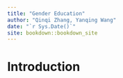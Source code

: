 ```yaml
--- 
title: "Gender Education"
author: "Qinqi Zhang, Yanqing Wang"
date: "`r Sys.Date()`"
site: bookdown::bookdown_site
---
```


# Introduction

